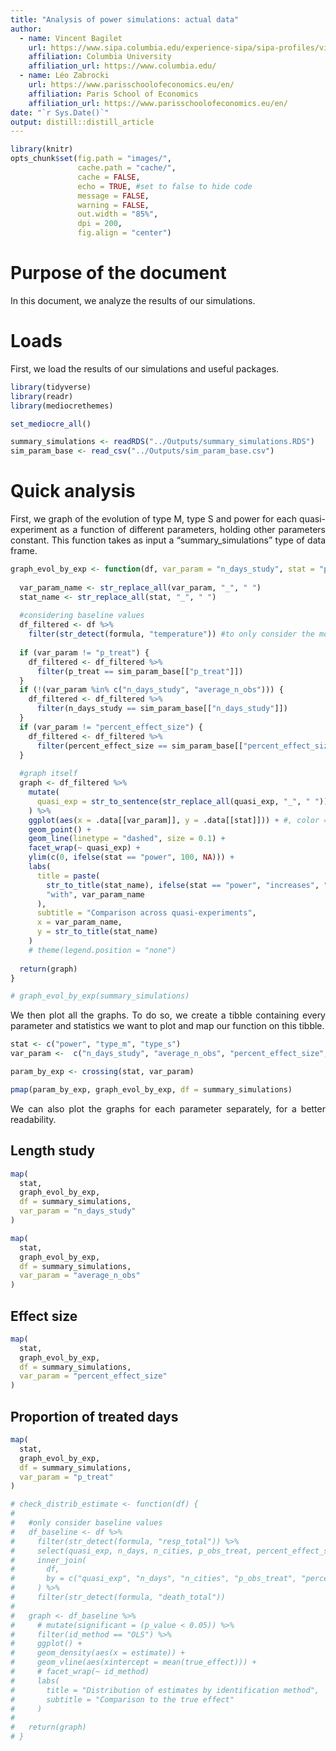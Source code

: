 ```yaml
---
title: "Analysis of power simulations: actual data"
author:
  - name: Vincent Bagilet 
    url: https://www.sipa.columbia.edu/experience-sipa/sipa-profiles/vincent-bagilet
    affiliation: Columbia University
    affiliation_url: https://www.columbia.edu/
  - name: Léo Zabrocki 
    url: https://www.parisschoolofeconomics.eu/en/
    affiliation: Paris School of Economics
    affiliation_url: https://www.parisschoolofeconomics.eu/en/
date: "`r Sys.Date()`"
output: distill::distill_article
---
```


<style>
body {
text-align: justify}
</style>

```r
library(knitr)
opts_chunk$set(fig.path = "images/",
               cache.path = "cache/",
               cache = FALSE,
               echo = TRUE, #set to false to hide code
               message = FALSE,
               warning = FALSE,
               out.width = "85%",
               dpi = 200,
               fig.align = "center")  
```  

# Purpose of the document

In this document, we analyze the results of our simulations.

# Loads

First, we load the results of our simulations and useful packages.

```r
library(tidyverse) 
library(readr)
library(mediocrethemes)

set_mediocre_all()

summary_simulations <- readRDS("../Outputs/summary_simulations.RDS")
sim_param_base <- read_csv("../Outputs/sim_param_base.csv")
```

# Quick analysis

First, we graph of the evolution of type M, type S and power for each quasi-experiment as a function of different parameters, holding other parameters constant. This function takes as input a "summary_simulations" type of data frame.

```r
graph_evol_by_exp <- function(df, var_param = "n_days_study", stat = "power") {
  
  var_param_name <- str_replace_all(var_param, "_", " ")
  stat_name <- str_replace_all(stat, "_", " ")
  
  #considering baseline values
  df_filtered <- df %>% 
    filter(str_detect(formula, "temperature")) #to only consider the model with all covariates
  
  if (var_param != "p_treat") {
    df_filtered <- df_filtered %>% 
      filter(p_treat == sim_param_base[["p_treat"]])
  } 
  if (!(var_param %in% c("n_days_study", "average_n_obs"))) {
    df_filtered <- df_filtered %>% 
      filter(n_days_study == sim_param_base[["n_days_study"]])
  } 
  if (var_param != "percent_effect_size") {
    df_filtered <- df_filtered %>% 
      filter(percent_effect_size == sim_param_base[["percent_effect_size"]])
  }
  
  #graph itself
  graph <- df_filtered %>% 
    mutate(
      quasi_exp = str_to_sentence(str_replace_all(quasi_exp, "_", " "))
    ) %>% 
    ggplot(aes(x = .data[[var_param]], y = .data[[stat]])) + #, color = .data[[quasi_exp]] + 
    geom_point() +
    geom_line(linetype = "dashed", size = 0.1) +
    facet_wrap(~ quasi_exp) +
    ylim(c(0, ifelse(stat == "power", 100, NA))) +
    labs(
      title = paste(
        str_to_title(stat_name), ifelse(stat == "power", "increases", "decreases"),
        "with", var_param_name
      ),
      subtitle = "Comparison across quasi-experiments",
      x = var_param_name,
      y = str_to_title(stat_name)
    ) 
    # theme(legend.position = "none")
  
  return(graph)
} 

# graph_evol_by_exp(summary_simulations)
```

We then plot all the graphs. To do so, we create a tibble containing every  parameter and statistics we want to plot and map our function on this tibble.

```r
stat <- c("power", "type_m", "type_s")
var_param <-  c("n_days_study", "average_n_obs", "percent_effect_size", "p_treat")

param_by_exp <- crossing(stat, var_param)

pmap(param_by_exp, graph_evol_by_exp, df = summary_simulations)
```

We can also plot the graphs for each parameter separately, for a better readability.

## Length study

```r
map(
  stat, 
  graph_evol_by_exp, 
  df = summary_simulations, 
  var_param = "n_days_study"
)

map(
  stat, 
  graph_evol_by_exp, 
  df = summary_simulations, 
  var_param = "average_n_obs"
)
```

## Effect size

```r
map(
  stat, 
  graph_evol_by_exp, 
  df = summary_simulations, 
  var_param = "percent_effect_size"
)
```

## Proportion of treated days

```r
map(
  stat, 
  graph_evol_by_exp, 
  df = summary_simulations, 
  var_param = "p_treat"
)
```


```r
# check_distrib_estimate <- function(df) {
# 
#   #only consider baseline values
#   df_baseline <- df %>% 
#     filter(str_detect(formula, "resp_total")) %>% 
#     select(quasi_exp, n_days, n_cities, p_obs_treat, percent_effect_size, id_method) %>% 
#     inner_join(
#       df,
#       by = c("quasi_exp", "n_days", "n_cities", "p_obs_treat", "percent_effect_size", "id_method")
#     ) %>% 
#     filter(str_detect(formula, "death_total"))
# 
#   graph <- df_baseline %>%
#     # mutate(significant = (p_value < 0.05)) %>%
#     filter(id_method == "OLS") %>%
#     ggplot() +
#     geom_density(aes(x = estimate)) +
#     geom_vline(aes(xintercept = mean(true_effect))) +
#     # facet_wrap(~ id_method)
#     labs(
#       title = "Distribution of estimates by identification method",
#       subtitle = "Comparison to the true effect"
#     )
#     
#   return(graph)
# }

```


